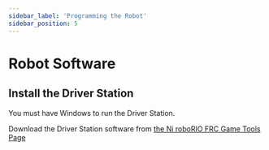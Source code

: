 ```yaml
---
sidebar_label: 'Programming the Robot'
sidebar_position: 5
---
```


# Robot Software

## Install the Driver Station

You must have Windows to run the Driver Station. 

Download the Driver Station software from [the Ni roboRIO FRC Game Tools Page](https://www.ni.com/en/support/downloads/drivers/download.frc-game-tools.html)

